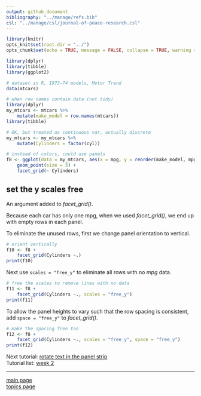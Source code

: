 ```yaml
---
output: github_document
bibliography: "../manage/refs.bib" 
csl: "../manage/csl/journal-of-peace-research.csl"
---
```


```r
library(knitr)
opts_knit$set(root.dir = "../")
opts_chunk$set(echo = TRUE, message = FALSE, collapse = TRUE, warning = FALSE, cache = TRUE, cache.path = "tut-07-cache/09-", fig.path = "tut-07-images/09-")
```



```r
library(dplyr)
library(tibble)
library(ggplot2)

# dataset in R, 1973–74 models, Motor Trend
data(mtcars)

# when row names contain data (not tidy)
library(dplyr)
my_mtcars <- mtcars %>%
	mutate(make_model = row.names(mtcars))
library(tibble)

# OK, but treated as continuous var, actually discrete
my_mtcars <- my_mtcars %>%
	mutate(Cylinders = factor(cyl))

# instead of colors, could use panels
f8 <- ggplot(data = my_mtcars, aes(x = mpg, y = reorder(make_model, mpg))) +
	geom_point(size = 3) +
	facet_grid(~ Cylinders)
```






## set the y scales free 

An argument added to *facet_grid()*. 

Because each car has only one mpg, when we used *facet_grid()*, we end up with empty rows in each panel.

To eliminate the unused rows, first we change panel orientation to vertical. 

```r
# orient vertically
f10 <- f8 +
	facet_grid(Cylinders ~.)
print(f10)
```

Next use `scales = "free_y"` to eliminate all rows with no *mpg* data. 

```r
# free the scales to remove lines with no data
f11 <- f8 +
	facet_grid(Cylinders ~., scales = "free_y")
print(f11)
```


To allow the panel heights to vary such that the row spacing is consistent, add `space = "free_y"` to *facet_grid()*. 

```r
# make the spacing free too
f12 <- f8 +
	facet_grid(Cylinders ~., scales = "free_y", space = "free_y")
print(f12)
```


Next tutorial: [rotate text in the panel strip](tut-0710_rotate-strip-text.md)<br>
Tutorial list: [week 2](week-02_assignments.md)  

---
 
[main page](../README.md)<br>
[topics page](../README-by-topic.md) 



